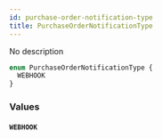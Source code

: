 ```yaml
---
id: purchase-order-notification-type
title: PurchaseOrderNotificationType
---
```


No description

```graphql
enum PurchaseOrderNotificationType {
  WEBHOOK
}
```

### Values

#### `WEBHOOK`
